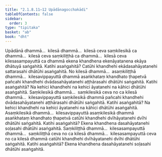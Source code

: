 ```yaml
---
title: "2.1.8.11–12 Upādānagocchakādi"
tableOfContents: false
sidebar:
  order: 3
type: "tipitaka"
basket: "ab"
book: "dht"
---
```



<DynamicBreadcrumb />

<Division number="153" book="dht">

<Paragraph number="199" book="dht">
Upādānā dhammā…  kilesā dhammā…  kilesā ceva saṃkilesikā ca dhammā…  kilesā ceva saṃkiliṭṭhā ca dhammā…  kilesā ceva kilesasampayuttā ca dhammā ekena khandhena ekenāyatanena ekāya dhātuyā saṅgahitā. Katihi asaṅgahitā? Catūhi khandhehi ekādasahāyatanehi sattarasahi dhātūhi asaṅgahitā.
</Paragraph>

</Division>
<Division number="154" book="dht">

<Paragraph number="200" book="dht">
No kilesā dhammā…  asaṃkiliṭṭhā dhammā…  kilesavippayuttā dhammā asaṅkhataṃ khandhato ṭhapetvā pañcahi khandhehi dvādasahāyatanehi aṭṭhārasahi dhātūhi saṅgahitā. Katihi asaṅgahitā? Na kehici khandhehi na kehici āyatanehi na kāhici dhātūhi asaṅgahitā.
</Paragraph>

</Division>
<Division number="155" book="dht">

<Paragraph number="201" book="dht">
Saṃkilesikā dhammā…  saṃkilesikā ceva no ca kilesā dhammā…  kilesavippayuttā saṃkilesikā dhammā pañcahi khandhehi dvādasahāyatanehi aṭṭhārasahi dhātūhi saṅgahitā. Katihi asaṅgahitā? Na kehici khandhehi na kehici āyatanehi na kāhici dhātūhi asaṅgahitā.
</Paragraph>

</Division>
<Division number="156" book="dht">

<Paragraph number="202" book="dht">
Asaṃkilesikā dhammā…  kilesavippayuttā asaṃkilesikā dhammā asaṅkhataṃ khandhato ṭhapetvā catūhi khandhehi dvīhāyatanehi dvīhi dhātūhi saṅgahitā. Katihi asaṅgahitā? Ekena khandhena dasahāyatanehi soḷasahi dhātūhi asaṅgahitā.
</Paragraph>

</Division>
<Division number="157" book="dht">

<Paragraph number="203" book="dht">
Saṃkiliṭṭhā dhammā…  kilesasampayuttā dhammā…  saṃkiliṭṭhā ceva no ca kilesā dhammā…  kilesasampayuttā ceva no ca kilesā dhammā catūhi khandhehi dvīhāyatanehi dvīhi dhātūhi saṅgahitā. Katihi asaṅgahitā? Ekena khandhena dasahāyatanehi soḷasahi dhātūhi asaṅgahitā.
</Paragraph>
</Division>